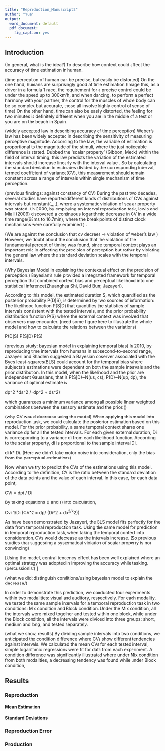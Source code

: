 ```yaml
---
title: "Reproduction_Manuscript2"
author: "Yue"
output:
  word_document: default
  pdf_document:
    fig_caption: yes
---
```



## Introduction

(In general, what is the idea?)
To describe how context could affect the accuracy of time estimation in human. 

(time perception of human can be precise, but easily be distorted)
On the one hand, humans are surprisingly good at time estimation (Image this, as a driver in a formula 1 race, the requirement for a precise control could be under the speed up to 300km/h, and when dancing, to perform a perfect harmony with your partner, the control for the muscles of whole body can be so complex but accurate, those all involve highly control of sense of time)
On the other hand, time can also be easily distorted, the feeling for two minutes is definitely different when you are in the middle of a test or you are on the beach in Spain.

(widely accepted law in describing accuracy of time perception)
Weber’s law has been widely accepted in describing the sensitivity of measuring perceptive magnitude. According to the law, the variable of estimation is proportional to the magnitude of the stimuli, where the just noticeable difference is stated. Dubbed the ‘scalar property’ (Gibbon, Meck) within the field of interval timing, this law predicts the variation of the estimated intervals should increase linearly with the interval value . So by calculating the standard deviation in estimates divided by the corresponding interval, termed coefficient of variance(CV), this measurement should remain constant across a range of intervals within single mechanism of time perception. 

(previous findings: against constancy of CV)
During the past two decades, several studies have reported different kinds of distributions of CVs against intervals but constant(,,,,), where a systematic violation of scalar property was stated. 
(In 2009, by employing an interval reproduction task, lewis and Miall (2009) discovered a continuous logarithmic decrease in CV in a wide time range(68ms to 16.7min), where the break points of distinct clock mechanisms were carefully examined ) . 

(We are against the conclusion that cv decrees => violation of weber’s law )
However, we doubt about the conclusion that the violation of the fundamental percept of timing was found, since temporal context plays an important role in affecting the precision of perception but rather by violating the general law where the standard deviation scales with the temporal intervals.    

(Why Bayesian Model in explaining the contextual effect on the precision of perception.)
Bayesian’s rule provided a integrated framework for temporal perception that combined context bias and perceptual likelihood into one statistical inference(Zhuanghua Shi, David Burr, Jazayeri). 

According to this model, the estimated duration S, which quantified as the posterior probability P(D|S), is determined by two sources of information: The likelihood function P(S|D) that quantifies the statistics of sample intervals consistent with the tested intervals, and the prior probability  distribution function P(S) where the external context was involved that observers may encounter. 
(need some figure here to illustrate the whole model and how to calculate the relations between the variations)

 P(D|S)  P(S|D) P(S)

(previous study: bayesian model in explaining temporal bias)
In 2010, by reproducing time intervals from humans in subsecond-to-second range, Jazayeri and Shadlen suggested  a Bayesian observer associated with the Byes least-squares(BLS) could account for the temporal bias where subjects’s estimations were dependent on both the sample intervals and the prior distribution. In this model, when the likelihood and the prior are independent Gaussians, that is P(S|D)~N(us, ds), P(D)~N(up, dp), the variance of  optimal estimate is 

dp^2 *ds^2 / (dp^2 + ds^2) 

which guarantees a minimum variance among all possible linear weighted combinations between the sensory estimate and the prior.()

(why CV would decrease using the model)
When applying this model into reproduction task, we could calculate the posterior estimation based on this model.
For the prior probability, a same temporal context shares one variance dp for all the tested intervals. 
For each given external duration, Di is corresponding to a variance di from each likelihood function. According to the scalar property, di is proportional to the sample interval Di. 

di  k* Di.  (Here we didn’t take motor noise into consideration, only the bias from the perceptual estimations)

Now when we try to predict the CVs of the estimations using this model. According to the definition, CV is the ratio between the standard deviation of the data points and the value of each interval. In this case, for each data point, 

CVi = dpi / Di

By taking equations () and () into calculation, 

Cvi  1/Di (CV^2 = dp/ (Di^2 + dp^2/k^2))

As have been demonstrated by Jazayeri, the BLS model fits perfectly for the data from temporal reproduction task. Using the same model for prediction in temporal reproduction task, when taking the temporal context into consideration, CVs would decrease as the intervals increase. 
(So previous studies that suggesting a systematical violation of scalar property is not convincing)

[Using the model, central tendency effect has been well explained where an optimal strategy was adopted in improving the accuracy while tasking.(percussionist) ]


(what we did: distinguish conditions/using bayesian model to explain the decrease/)

In order to demonstrate this prediction, we conducted four experiments within two modalities: visual and auditory, respectively. For each modality, we tested the same sample intervals for a temporal reproduction task in two conditions: Mix condition and Block condition. Under the Mix condition, all the intervals were mixed together and tested within one block, while under the Block condition, all the intervals were divided into three groups: short, medium and long, and tested separately. 

(what we show, results)
By dividing sample intervals into two conditions, we anticipated the condition difference where CVs show different tendencies against intervals. We calculated the mean CVs for each tested interval, simple logarithmic regressions were fit for data from each experiment. A condition difference was significantly illustrated where under Mix condition from both modalities, a decreasing tendency was found while under Block condition, 

## Results

### Reproduction
#### Mean Estimation

#### Standard Deviations

### Reproduction Error

### Production



